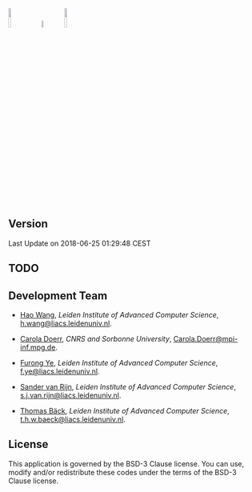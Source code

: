 <img src="../logo/leiden.png" style="width:10%"> &nbsp;&nbsp;
<img src="../logo/CNRS.gif" style="width:6%"> &nbsp;&nbsp;
<img src="../logo/SU.jpg" style="width:10%">

## Version
Last Update on 2018-06-25 01:29:48 CEST

## TODO

## Development Team
* [Hao Wang](https://www.universiteitleiden.nl/en/staffmembers/hao-wang#tab-1), <i>Leiden Institute of Advanced Computer Science</i>, <h.wang@liacs.leidenuniv.nl>.

* [Carola Doerr](http://www-desir.lip6.fr/~doerr/), <i>CNRS and Sorbonne University</i>, <Carola.Doerr@mpi-inf.mpg.de>.

* [Furong Ye](https://www.universiteitleiden.nl/en/staffmembers/furong-ye#tab-1), <i>Leiden Institute of Advanced Computer Science</i>, <f.ye@liacs.leidenuniv.nl>.

* [Sander van Rijn](https://www.universiteitleiden.nl/en/staffmembers/sander-van-rijn#tab-1), <i>Leiden Institute of Advanced Computer Science</i>, <s.j.van.rijn@liacs.leidenuniv.nl>.

* [Thomas Bäck](https://www.universiteitleiden.nl/en/staffmembers/thomas-back#tab-1), <i>Leiden Institute of Advanced Computer Science</i>, <t.h.w.baeck@liacs.leidenuniv.nl>.

## License
This application is governed by the BSD-3 Clause license. 
You can use, modify and/or redistribute these codes under the terms of the BSD-3 Clause license.


